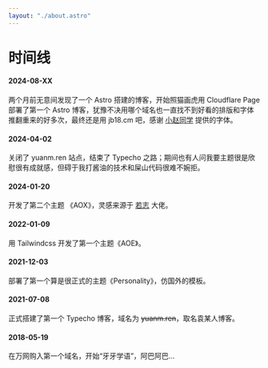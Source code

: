 ```yaml
---
layout: "./about.astro"
---
```


# 时间线

#### 2024-08-XX

两个月前无意间发现了一个 Astro 搭建的博客，开始照猫画虎用 Cloudflare Page 部署了第一个 Astro 博客，犹豫不决用哪个域名也一直找不到好看的排版和字体推翻重来的好多次，最终还是用 jb18.cm 吧，感谢 [小赵同学](https://usj.cc "小赵同学") 提供的字体。

#### 2024-04-02

关闭了 yuanm.ren 站点，结束了 Typecho 之路；期间也有人问我要主题很是欣慰很有成就感，但碍于我打酱油的技术和屎山代码很难不婉拒。

#### 2024-01-20

开发了第二个主题 《AOX》，灵感来源于 [若志](https://www.rz.sb/ "若志.随笔") 大佬。

#### 2022-01-09

用 Tailwindcss 开发了第一个主题《AOE》。

#### 2021-12-03

部署了第一个算是很正式的主题《Personality》，仿国外的模板。

#### 2021-07-08

正式搭建了第一个 Typecho 博客，域名为 ~~yuanm.ren~~，取名袁某人博客。

#### 2018-05-19

在万网购入第一个域名，开始“牙牙学语”，阿巴阿巴...
